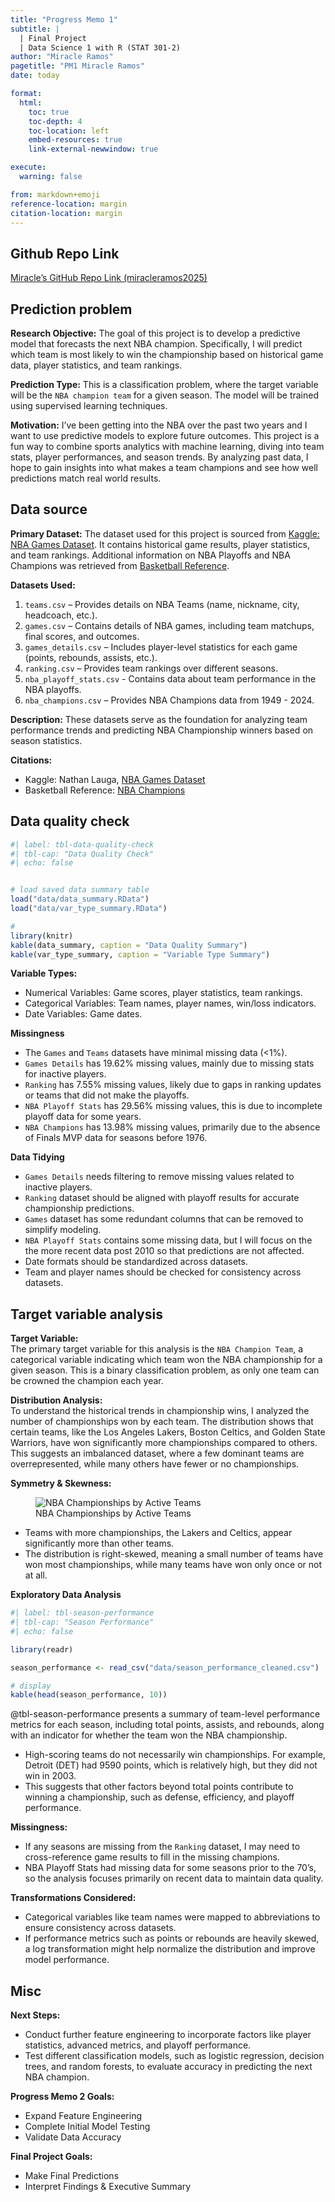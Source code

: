```yaml
---
title: "Progress Memo 1"
subtitle: |
  | Final Project 
  | Data Science 1 with R (STAT 301-2)
author: "Miracle Ramos"
pagetitle: "PM1 Miracle Ramos"
date: today

format:
  html:
    toc: true
    toc-depth: 4
    toc-location: left
    embed-resources: true
    link-external-newwindow: true

execute:
  warning: false

from: markdown+emoji
reference-location: margin
citation-location: margin
---
```




::: {.callout-tip icon=false}

## Github Repo Link

[Miracle's GitHub Repo Link (miracleramos2025)](https://github.com/stat301-2-2025-winter/final-project-2-miracleramos2025.git)

:::

## Prediction problem

**Research Objective:** The goal of this project is to develop a predictive model that forecasts the next NBA champion. Specifically, I will predict which team is most likely to win the championship based on historical game data, player statistics, and team rankings.

**Prediction Type:** This is a classification problem, where the target variable will be the `NBA champion team` for a given season. The model will be trained using supervised learning techniques.

**Motivation:** I've been getting into the NBA over the past two years and I want to use predictive models to explore future outcomes. This project is a fun way to combine sports analytics with machine learning, diving into team stats, player performances, and season trends. By analyzing past data, I hope to gain insights into what makes a team champions and see how well predictions match real world results.

## Data source
**Primary Dataset:** The dataset used for this project is sourced from [Kaggle: NBA Games Dataset](https://www.kaggle.com/datasets/nathanlauga/nba-games?select=teams.csv). It contains historical game results, player statistics, and team rankings. Additional information on NBA Playoffs and NBA Champions was retrieved from [Basketball Reference](https://www.basketball-reference.com/playoffs/).

**Datasets Used:**

  1. `teams.csv` – Provides details on NBA Teams (name, nickname, city, headcoach, etc.).
  2. `games.csv` – Contains details of NBA games, including team matchups, final scores, and outcomes.
  3. `games_details.csv` – Includes player-level statistics for each game (points, rebounds, assists, etc.).
  4. `ranking.csv` – Provides team rankings over different seasons.
  5. `nba_playoff_stats.csv` - Contains data about team performance in the NBA playoffs.
  6. `nba_champions.csv` – Provides NBA Champions data from 1949 - 2024.

**Description:** 
These datasets serve as the foundation for analyzing team performance trends and predicting NBA Championship winners based on season statistics.

**Citations:** <br>

  - Kaggle: Nathan Lauga, [NBA Games Dataset](https://www.kaggle.com/datasets/nathanlauga/nba-games?select=teams.csv)
  - Basketball Reference: [NBA Champions](https://www.basketball-reference.com/playoffs/)


## Data quality check

```r
#| label: tbl-data-quality-check
#| tbl-cap: "Data Quality Check"
#| echo: false


# load saved data summary table
load("data/data_summary.RData")
load("data/var_type_summary.RData")

# 
library(knitr)
kable(data_summary, caption = "Data Quality Summary")
kable(var_type_summary, caption = "Variable Type Summary")
```


**Variable Types:** <br>

  - Numerical Variables: Game scores, player statistics, team rankings.
  - Categorical Variables: Team names, player names, win/loss indicators.
  - Date Variables: Game dates.

**Missingness** <br>

  - The `Games` and `Teams` datasets have minimal missing data (<1%).
  - `Games Details` has 19.62% missing values, mainly due to missing stats for inactive players.
  - `Ranking` has 7.55% missing values, likely due to gaps in ranking updates or teams that did not make the playoffs.
  - `NBA Playoff Stats` has 29.56% missing values, this is due to incomplete playoff data for some years.
  - `NBA Champions` has 13.98% missing values, primarily due to the absence of Finals MVP data for seasons before 1976.

**Data Tidying** <br>

  - `Games Details` needs filtering to remove missing values related to inactive players.
  - `Ranking` dataset should be aligned with playoff results for accurate championship predictions.
  - `Games` dataset has some redundant columns that can be removed to simplify modeling.
  - `NBA Playoff Stats` contains some missing data, but I will focus on the the more recent data post 2010 so that predictions are not affected.
  - Date formats should be standardized across datasets.
  - Team and player names should be checked for consistency across datasets.


## Target variable analysis
**Target Variable:** <br>
The primary target variable for this analysis is the `NBA Champion Team`, a categorical variable indicating which team won the NBA championship for a given season. This is a binary classification problem, as only one team can be crowned the champion each year.

**Distribution Analysis:** <br>
To understand the historical trends in championship wins, I analyzed the number of championships won by each team. The distribution shows that certain teams, like the Los Angeles Lakers, Boston Celtics, and Golden State Warriors, have won significantly more championships compared to others. This suggests an imbalanced dataset, where a few dominant teams are overrepresented, while many others have fewer or no championships.
  
**Symmetry & Skewness:** <br>


![NBA Championships by Active Teams](figures/nba_championships_by_team.png){#fig-nba-champions}
 
  - Teams with more championships, the Lakers and Celtics, appear significantly more than other teams.
  - The distribution is right-skewed, meaning a small number of teams have won most championships, while many teams have won only once or not at all.
  
**Exploratory Data Analysis**<br>
  
```r
#| label: tbl-season-performance
#| tbl-cap: "Season Performance"
#| echo: false

library(readr)

season_performance <- read_csv("data/season_performance_cleaned.csv")

# display 
kable(head(season_performance, 10))
```
@tbl-season-performance presents a summary of team-level performance metrics for each season, including total points, assists, and rebounds, along with an indicator for whether the team won the NBA championship.

  - High-scoring teams do not necessarily win championships. For example, Detroit (DET) had 9590 points, which is relatively high, but they did not win in 2003.
  - This suggests that other factors beyond total points contribute to winning a championship, such as defense, efficiency, and playoff performance.


**Missingness:** <br>

  - If any seasons are missing from the `Ranking` dataset, I may need to cross-reference game results to fill in the missing champions.
  - NBA Playoff Stats had missing data for some seasons prior to the 70's, so the analysis focuses primarily on recent data to maintain data quality.


**Transformations Considered:**<br>

  - Categorical variables like team names were mapped to abbreviations to ensure consistency across datasets.
  - If performance metrics such as points or rebounds are heavily skewed, a log transformation might help normalize the distribution and improve model performance.


## Misc

**Next Steps:**<br>

  - Conduct further feature engineering to incorporate factors like player statistics, advanced metrics, and playoff performance.
  - Test different classification models, such as logistic regression, decision trees, and random forests, to evaluate accuracy in predicting the next NBA champion.

**Progress Memo 2 Goals:**

  - Expand Feature Engineering
  - Complete Initial Model Testing
  - Validate Data Accuracy
  
**Final Project Goals:**

  - Make Final Predictions
  - Interpret Findings & Executive Summary

